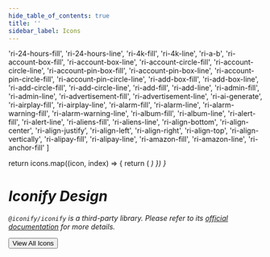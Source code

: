 ```yaml
---
hide_table_of_contents: true
title: ''
sidebar_label: Icons
---
```



<div className='template-bg-color' />

  'ri-24-hours-fill',
  'ri-24-hours-line',
  'ri-4k-fill',
  'ri-4k-line',
  'ri-a-b',
  'ri-account-box-fill',
  'ri-account-box-line',
  'ri-account-circle-fill',
  'ri-account-circle-line',
  'ri-account-pin-box-fill',
  'ri-account-pin-box-line',
  'ri-account-pin-circle-fill',
  'ri-account-pin-circle-line',
  'ri-add-box-fill',
  'ri-add-box-line',
  'ri-add-circle-fill',
  'ri-add-circle-line',
  'ri-add-fill',
  'ri-add-line',
  'ri-admin-fill',
  'ri-admin-line',
  'ri-advertisement-fill',
  'ri-advertisement-line',
  'ri-ai-generate',
  'ri-airplay-fill',
  'ri-airplay-line',
  'ri-alarm-fill',
  'ri-alarm-line',
  'ri-alarm-warning-fill',
  'ri-alarm-warning-line',
  'ri-album-fill',
  'ri-album-line',
  'ri-alert-fill',
  'ri-alert-line',
  'ri-aliens-fill',
  'ri-aliens-line',
  'ri-align-bottom',
  'ri-align-center',
  'ri-align-justify',
  'ri-align-left',
  'ri-align-right',
  'ri-align-top',
  'ri-align-vertically',
  'ri-alipay-fill',
  'ri-alipay-line',
  'ri-amazon-fill',
  'ri-amazon-line',
  'ri-anchor-fill'
]

  return icons.map((icon, index) => {
    return (
      <Grid item key={index}>
        <Tooltip arrow title={icon} placement='top'>
          <Card>
            <CardContent className='flex'>
              <i className={icon} />
            </CardContent>
          </Card>
        </Tooltip>
      </Grid>
    )
  })
}

<h1 className='!m-0'>Iconify Design</h1>

<code>@iconify/iconify</code> is a third-party library. Please refer to its [official documentation](https://iconify.design/) for more details.

<Grid container spacing={6}>
  <Grid item xs={12}>
    <Grid container spacing={6}>
      <RenderIcons />
    </Grid>
  </Grid>
  <Grid item xs={12} className='text-center'>
    <Button
      variant='contained'
      component={Link}
      href='https://icon-sets.iconify.design/'
      target='_blank'
      className='!text-white'
    >
      View All Icons
    </Button>
  </Grid>
</Grid>
